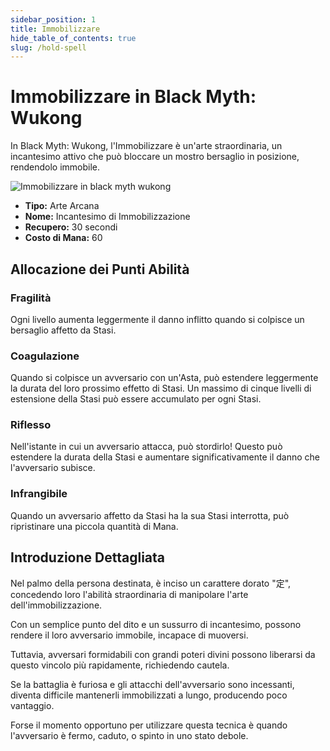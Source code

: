 ```yaml
---
sidebar_position: 1
title: Immobilizzare
hide_table_of_contents: true
slug: /hold-spell
---
```


# Immobilizzare in Black Myth: Wukong

In Black Myth: Wukong, l'Immobilizzare è un'arte straordinaria, un incantesimo attivo che può bloccare un mostro bersaglio in posizione, rendendolo immobile.

<img
    src="https://pub-0a8ecc5052d0464f962a5358e503f73e.r2.dev/holdspell.gif"
    alt="Immobilizzare in black myth wukong"
/>

- **Tipo:** Arte Arcana
- **Nome:** Incantesimo di Immobilizzazione
- **Recupero:** 30 secondi
- **Costo di Mana:** 60

## Allocazione dei Punti Abilità

### Fragilità

Ogni livello aumenta leggermente il danno inflitto quando si colpisce un bersaglio affetto da Stasi.

### Coagulazione

Quando si colpisce un avversario con un'Asta, può estendere leggermente la durata del loro prossimo effetto di Stasi. Un massimo di cinque livelli di estensione della Stasi può essere accumulato per ogni Stasi.

### Riflesso

Nell'istante in cui un avversario attacca, può stordirlo! Questo può estendere la durata della Stasi e aumentare significativamente il danno che l'avversario subisce.

### Infrangibile

Quando un avversario affetto da Stasi ha la sua Stasi interrotta, può ripristinare una piccola quantità di Mana.

## Introduzione Dettagliata

Nel palmo della persona destinata, è inciso un carattere dorato "定", concedendo loro l'abilità straordinaria di manipolare l'arte dell'immobilizzazione.

Con un semplice punto del dito e un sussurro di incantesimo, possono rendere il loro avversario immobile, incapace di muoversi.

Tuttavia, avversari formidabili con grandi poteri divini possono liberarsi da questo vincolo più rapidamente, richiedendo cautela.

Se la battaglia è furiosa e gli attacchi dell'avversario sono incessanti, diventa difficile mantenerli immobilizzati a lungo, producendo poco vantaggio.

Forse il momento opportuno per utilizzare questa tecnica è quando l'avversario è fermo, caduto, o spinto in uno stato debole.